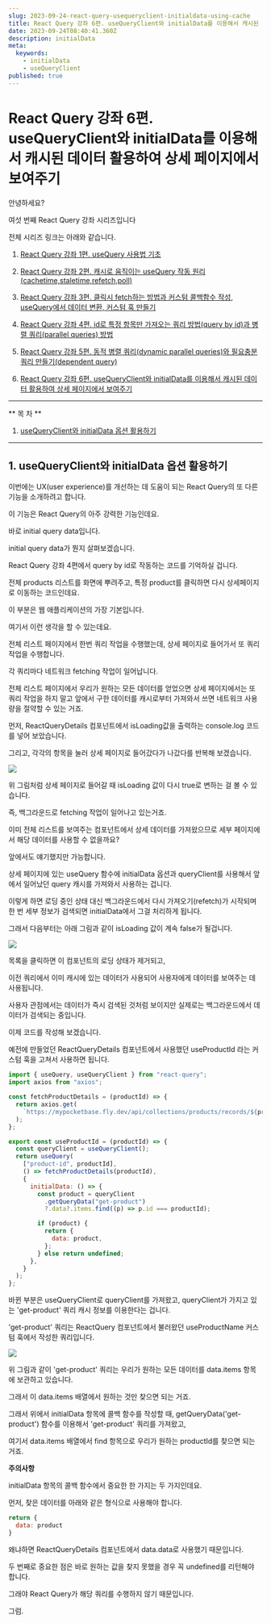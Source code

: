```yaml
---
slug: 2023-09-24-react-query-usequeryclient-initialdata-using-cache
title: React Query 강좌 6편. useQueryClient와 initialData를 이용해서 캐시된 데이터 활용하여 상세 페이지에서 보여주기
date: 2023-09-24T08:40:41.360Z
description: initialData
meta:
  keywords:
    - initialData
    - useQueryClient
published: true
---
```


# React Query 강좌 6편. useQueryClient와 initialData를 이용해서 캐시된 데이터 활용하여 상세 페이지에서 보여주기

안녕하세요?

여섯 번째 React Query 강좌 시리즈입니다

전체 시리즈 링크는 아래와 같습니다.

1. [React Query 강좌 1편. useQuery 사용법 기초](https://mycodings.fly.dev/blog/2023-09-17-how-to-use-react-query-and-usequery)

2. [React Query 강좌 2편. 캐시로 움직이는 useQuery 작동 원리(cachetime,staletime,refetch,poll)](https://mycodings.fly.dev/blog/2023-09-17-react-query-cachetime-staletime-refetch-poll)

3. [React Query 강좌 3편. 클릭시 fetch하는 방법과 커스텀 콜백함수 작성, useQuery에서 데이터 변환, 커스텀 훅 만들기](https://mycodings.fly.dev/blog/2023-09-24-react-query-refetch-on-click-success-callback-data-transformation)

4. [React Query 강좌 4편. id로 특정 항목만 가져오는 쿼리 방법(query by id)과 병렬 쿼리(parallel queries) 방법](https://mycodings.fly.dev/blog/2023-09-24-react-query-tutorial-query-by-id-and-parallel-queries)

5. [React Query 강좌 5편. 동적 병렬 쿼리(dynamic parallel queries)와 필요충분 쿼리 만들기(dependent query)](https://mycodings.fly.dev/blog/2023-09-24-react-query-dynamic-parallel-queries-and-dependent-query)

6. [React Query 강좌 6편. useQueryClient와 initialData를 이용해서 캐시된 데이터 활용하여 상세 페이지에서 보여주기](https://mycodings.fly.dev/blog/2023-09-24-react-query-usequeryclient-initialdata-using-cache)

---

** 목 차 **

1. [useQueryClient와 initialData 옵션 활용하기](#1-usequeryclient와-initialdata-옵션-활용하기)

---

## 1. useQueryClient와 initialData 옵션 활용하기

이번에는 UX(user experience)를 개선하는 데 도움이 되는 React Query의 또 다른 기능을 소개하려고 합니다.

이 기능은 React Query의 아주 강력한 기능인데요.

바로 initial query data입니다.

initial query data가 뭔지 살펴보겠습니다.

React Query 강좌 4편에서 query by id로 작동하는 코드를 기억하실 겁니다.

전체 products 리스트를 화면에 뿌려주고, 특정 product를 클릭하면 다시 상세페이지로 이동하는 코드인데요.

이 부분은 웹 애플리케이션의 가장 기본입니다.

여기서 이런 생각을 할 수 있는데요.

전체 리스트 페이지에서 한번 쿼리 작업을 수행했는데, 상세 페이지로 들어가서 또 쿼리 작업을 수행합니다.

각 쿼리마다 네트워크 fetching 작업이 일어납니다.

전체 리스트 페이지에서 우리가 원하는 모든 데이터를 얻었으면 상세 페이지에서는 또 쿼리 작업을 하지 말고 앞에서 구한 데이터를 캐시로부터 가져와서 쓰면 네트워크 사용량을 절약할 수 있는 거죠.

먼저, ReactQueryDetails 컴포넌트에서 isLoading값을 출력하는 console.log 코드를 넣어 보았습니다.

그리고, 각각의 항목을 눌러 상세 페이지로 들어갔다가 나갔다를 반복해 보겠습니다.

![](https://blogger.googleusercontent.com/img/a/AVvXsEgb_S1iWtxP9a5EfifH_5JTjFbE4YKKh6k0A-hHe-hCUL0VLZFxOHSVXpe0RmOxT-m3VXhvSsth-_eocvds-QI2q4mhlAHMGBX5I8w0OYhNlJkNiilmKwGFJ-5jc7DHeMT4x3-Y8YdkQ0MJbFS2YRE0KlmQuoj7cRq8eXCm3qLMuNl8m1o8v_tC05Y6dOE)

위 그림처럼 상세 페이지로 들어갈 때 isLoading 값이 다시 true로 변하는 걸 볼 수 있습니다.

즉, 백그라운드로 fetching 작업이 일어나고 있는거죠.

이미 전체 리스트를 보여주는 컴포넌트에서 상세 데이터를 가져왔으므로 세부 페이지에서 해당 데이터를 사용할 수 없을까요?

앞에서도 얘기했지만 가능합니다.

상세 페이지에 있는 useQuery 함수에 initialData 옵션과 queryClient를 사용해서 앞에서 일어났던 query 캐시를 가져와서 사용하는 겁니다.

이렇게 하면 로딩 중인 상태 대신 백그라운드에서 다시 가져오기(refetch)가 시작되며 한 번 세부 정보가 검색되면 initialData에서 그걸 처리하게 됩니다.

그래서 다음부터는 아래 그림과 같이 isLoading 값이 계속 false가 될겁니다.

![](https://blogger.googleusercontent.com/img/a/AVvXsEhH11Rxg81vxVCX0s13jBkgIDHV_Brs8-SefuSnjofAXBSwDjat5syj4TGD4Mq9xCtHW8uNjZLHg1BPJCweJaJ1_bCFJg8sOxfGqc88X5exvkH0LiHIh15gh25atUFzdzU3Nm1eqfgkaDmPLfGHrgF7EnG1f3J-y4TsVf0Tb6zMzudlYcVIySQxZynqdPc)

목록을 클릭하면 이 컴포넌트의 로딩 상태가 제거되고,

이전 쿼리에서 이미 캐시에 있는 데이터가 사용되어 사용자에게 데이터를 보여주는 데 사용됩니다.

사용자 관점에서는 데이터가 즉시 검색된 것처럼 보이지만 실제로는 백그라운드에서 데이터가 검색되는 중입니다.

이제 코드를 작성해 보겠습니다.

예전에 만들었던 ReactQueryDetails 컴포넌트에서 사용했던 useProductId 라는 커스텀 훅을 고쳐서 사용하면 됩니다.

```js
import { useQuery, useQueryClient } from "react-query";
import axios from "axios";

const fetchProductDetails = (productId) => {
  return axios.get(
    `https://mypocketbase.fly.dev/api/collections/products/records/${productId}`
  );
};

export const useProductId = (productId) => {
  const queryClient = useQueryClient();
  return useQuery(
    ["product-id", productId],
    () => fetchProductDetails(productId),
    {
      initialData: () => {
        const product = queryClient
          .getQueryData("get-product")
          ?.data?.items.find((p) => p.id === productId);

        if (product) {
          return {
            data: product,
          };
        } else return undefined;
      },
    }
  );
};
```

바뀐 부분은 useQueryClient로 queryClient를 가져왔고, queryClient가 가지고 있는 'get-product' 쿼리 캐시 정보를 이용한다는 겁니다.

'get-product' 쿼리는 ReactQuery 컴포넌트에서 불러왔던 useProductName 커스텀 훅에서 작성한 쿼리입니다.

![](https://blogger.googleusercontent.com/img/a/AVvXsEiLlSaCgbkTfEALYa1HctFPfi5XTuyBD8hApNg9Tw7tvred-fv4D32BRloyYYfUyisRmq4QS3InVyl8vJz0c5wuuSDn_nOpIAacr5u8X2kPOTl2-RufMTM-WB2qUJiKeLpgOi9yuwPYPWFvShU5YIaWXTNQF_ZOmQgKDtK6EmVYYLwCYl5NO___SsSdfho)

위 그림과 같이 'get-product' 쿼리는 우리가 원하는 모든 데이터를 data.items 항목에 보관하고 있습니다.

그래서 이 data.items 배열에서 원하는 것만 찾으면 되는 거죠.

그래서 위에서 initialData 항목에 콜백 함수를 작성할 때, getQueryData('get-product') 함수를 이용해서 'get-product' 쿼리를 가져왔고,

여기서 data.items 배열에서 find 항목으로 우리가 원하는 productId를 찾으면 되는 거죠.

<b>주의사항</b>

initialData 항목의 콜백 함수에서 중요한 한 가지는 두 가지인데요.

먼저, 찾은 데이터를 아래와 같은 형식으로 사용해야 합니다.

```js
return {
  data: product
}
```

왜냐하면 ReactQueryDetails 컴포넌트에서 data.data로 사용했기 때문입니다.

두 번째로 중요한 점은 바로 원하는 값을 찾지 못했을 경우 꼭 undefined를 리턴해야 합니다.

그래야 React Query가 해당 쿼리를 수행하지 않기 때문입니다.

그럼.
